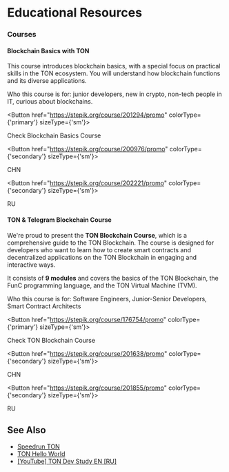 
# Educational Resources

### Courses

#### Blockchain Basics with TON

This course introduces blockchain basics, with a special focus on practical skills in the TON ecosystem. You will understand how blockchain functions and its diverse applications.

Who this course is for: junior developers, new in crypto, non-tech people in IT, curious about blockchains.
 
<Button href="https://stepik.org/course/201294/promo" 
        colorType={'primary'} sizeType={'sm'}>

Check Blockchain Basics Course
 
</Button>

 
<Button href="https://stepik.org/course/200976/promo" 
        colorType={'secondary'} sizeType={'sm'}>

CHN
 
</Button>

 
<Button href="https://stepik.org/course/202221/promo" 
        colorType={'secondary'} sizeType={'sm'}>

RU
 
</Button>


#### TON & Telegram Blockchain Course

We're proud to present the __TON Blockchain Course__, which is a comprehensive guide to the TON Blockchain. The course is designed for developers who want to learn how to create smart contracts and decentralized applications on the TON Blockchain in engaging and interactive ways.

It consists of __9 modules__ and covers the basics of the TON Blockchain, the FunC programming language, and the TON Virtual Machine (TVM).

Who this course is for: Software Engineers, Junior-Senior Developers, Smart Contract Architects
 
<Button href="https://stepik.org/course/176754/promo" 
        colorType={'primary'} sizeType={'sm'}>

Check TON Blockchain Course
 
</Button>

 
<Button href="https://stepik.org/course/201638/promo" 
        colorType={'secondary'} sizeType={'sm'}>

CHN
 
</Button>

 
<Button href="https://stepik.org/course/201855/promo" 
        colorType={'secondary'} sizeType={'sm'}>

RU
 
</Button>


## See Also

* [Speedrun TON](https://tonspeedrun.com/)
* [TON Hello World](https://tonhelloworld.com/01-wallet/)
* [[YouTube] TON Dev Study EN ](https://www.youtube.com/@TONDevStudy)[[RU]](https://www.youtube.com/results?search_query=tondevstudy)

